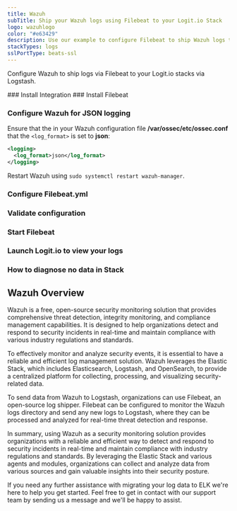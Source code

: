 ```yaml
---
title: Wazuh
subTitle: Ship your Wazuh logs using Filebeat to your Logit.io Stack
logo: wazuhlogo
color: "#e63429"
description: Use our example to configure Filebeat to ship Wazuh logs to your Logit.io stacks. Configure Filebeat to send Wazuh logs to Logstash or Elastic.
stackTypes: logs
sslPortType: beats-ssl
---
```


Configure Wazuh to ship logs via Filebeat to your Logit.io stacks via Logstash.

<Steps>
  ### Install Integration
  <InstallIntegration/>
  ### Install Filebeat

  <InstallFilebeat />

  ### Configure Wazuh for JSON logging

  Ensure that the in your Wazuh configuration file __/var/ossec/etc/ossec.conf__ that the `<log_format>` is set to __json__:

  ```xml copy
  <logging>
    <log_format>json</log_format>
  </logging>
  ```
  
  Restart Wazuh using `sudo systemctl restart wazuh-manager`.

  ### Configure Filebeat.yml

  <FilebeatFilestream type="wazuh" path="/var/ossec/logs/alerts/alerts.json" />

  ### Validate configuration

  <ValidateBeat beatname="filebeat" />

  ### Start Filebeat

  <StartFilebeat />

  ### Launch Logit.io to view your logs

  <LaunchStack utmMedium="logs" utmCampaign="wazuh" source="wazuh" />

  ### How to diagnose no data in Stack

  <DiagnoseNoData />
  
</Steps>

## Wazuh Overview

Wazuh is a free, open-source security monitoring solution that provides 
comprehensive threat detection, integrity monitoring, and compliance 
management capabilities. It is designed to help organizations detect 
and respond to security incidents in real-time and maintain 
compliance with various industry regulations and standards.

To effectively monitor and analyze security events, it is essential to 
have a reliable and efficient log management solution. Wazuh leverages 
the Elastic Stack, which includes Elasticsearch, Logstash, and OpenSearch, 
to provide a centralized platform for collecting, processing, 
and visualizing security-related data.

To send data from Wazuh to Logstash, organizations can use Filebeat, an 
open-source log shipper. Filebeat can be configured to monitor the Wazuh 
logs directory and send any new logs to Logstash, where they can be 
processed and analyzed for real-time threat detection and response.

In summary, using Wazuh as a security monitoring solution provides 
organizations with a reliable and efficient way to detect and respond to 
security incidents in real-time and maintain compliance with industry 
regulations and standards. By leveraging the Elastic Stack and various 
agents and modules, organizations can collect and analyze data from 
various sources and gain valuable insights into their security posture.

If you need any further assistance with migrating your log data to ELK 
we're here to help you get started. Feel free to get in contact with 
our support team by sending us a 
message <IntercomButton text="via live chat" /> and we'll be happy to assist.